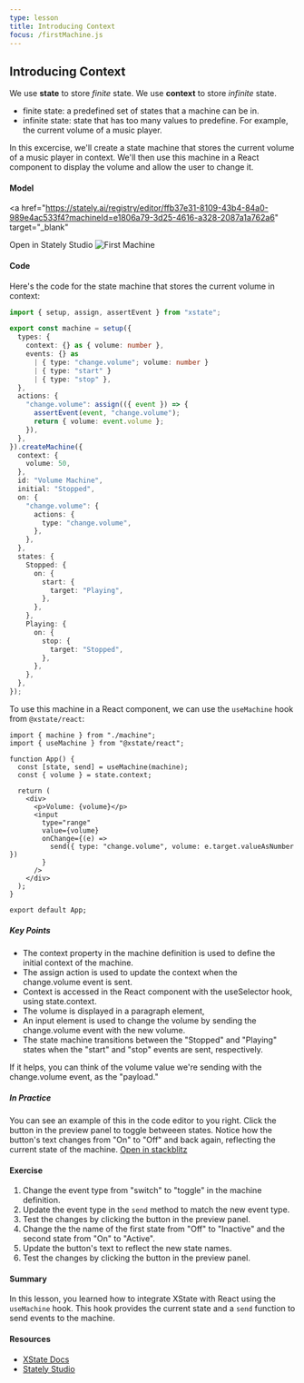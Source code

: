 ```yaml
---
type: lesson
title: Introducing Context
focus: /firstMachine.js
---
```


## Introducing Context

We use **state** to store _finite_ state. We use **context** to store _infinite_ state.

- finite state: a predefined set of states that a machine can be in.
- infinite state: state that has too many values to predefine. For example, the current volume of a music player.

In this excercise, we'll create a state machine that stores the current volume of a music player in context. We'll then use this machine in a React component to display the volume and allow the user to change it.

#### Model

<a
  href="https://stately.ai/registry/editor/ffb37e31-8109-43b4-84a0-989e4ac533f4?machineId=e1806a79-3d25-4616-a328-2087a1a762a6"
  target="_blank"
>
  Open in Stately Studio
</a>
<img src="/first-machine.png" alt="First Machine" />

#### Code

Here's the code for the state machine that stores the current volume in context:

```ts
import { setup, assign, assertEvent } from "xstate";

export const machine = setup({
  types: {
    context: {} as { volume: number },
    events: {} as
      | { type: "change.volume"; volume: number }
      | { type: "start" }
      | { type: "stop" },
  },
  actions: {
    "change.volume": assign(({ event }) => {
      assertEvent(event, "change.volume");
      return { volume: event.volume };
    }),
  },
}).createMachine({
  context: {
    volume: 50,
  },
  id: "Volume Machine",
  initial: "Stopped",
  on: {
    "change.volume": {
      actions: {
        type: "change.volume",
      },
    },
  },
  states: {
    Stopped: {
      on: {
        start: {
          target: "Playing",
        },
      },
    },
    Playing: {
      on: {
        stop: {
          target: "Stopped",
        },
      },
    },
  },
});
```

To use this machine in a React component, we can use the `useMachine` hook from `@xstate/react`:

```tsx
import { machine } from "./machine";
import { useMachine } from "@xstate/react";

function App() {
  const [state, send] = useMachine(machine);
  const { volume } = state.context;

  return (
    <div>
      <p>Volume: {volume}</p>
      <input
        type="range"
        value={volume}
        onChange={(e) =>
          send({ type: "change.volume", volume: e.target.valueAsNumber })
        }
      />
    </div>
  );
}

export default App;
```

##### Key Points

- The context property in the machine definition is used to define the initial context of the machine.
- The assign action is used to update the context when the change.volume event is sent.
- Context is accessed in the React component with the useSelector hook, using state.context.
- The volume is displayed in a paragraph element,
- An input element is used to change the volume by sending the change.volume event with the new volume.
- The state machine transitions between the "Stopped" and "Playing" states when the "start" and "stop" events are sent, respectively.

If it helps, you can think of the volume value we're sending with the change.volume event, as the "payload."

##### In Practice

You can see an example of this in the code editor to you right. Click the button in the preview panel to toggle betweeen states. Notice how the button's text changes from "On" to "Off" and back again, reflecting the current state of the machine. [Open in stackblitz](https://stackblitz.com/edit/vitejs-vite-twkr61?file=firstMachine.js)

#### Exercise

1. Change the event type from "switch" to "toggle" in the machine definition.
2. Update the event type in the `send` method to match the new event type.
3. Test the changes by clicking the button in the preview panel.
4. Change the the name of the first state from "Off" to "Inactive" and the second state from "On" to "Active".
5. Update the button's text to reflect the new state names.
6. Test the changes by clicking the button in the preview panel.

#### Summary

In this lesson, you learned how to integrate XState with React using the `useMachine` hook. This hook provides the current state and a `send` function to send events to the machine.

#### Resources

- [XState Docs](https://stately.ai/docs/xstate)
- [Stately Studio](https://stately.ai/registry/editor/ffb37e31-8109-43b4-84a0-989e4ac533f4?machineId=e1806a79-3d25-4616-a328-2087a1a762a6)
